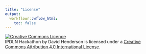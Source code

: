 ```yaml
---
title: "License"
output:
  workflowr::wflow_html:
    toc: false
---
```


<a rel="license" href="http://creativecommons.org/licenses/by/4.0/"><img alt="Creative Commons Licence" style="border-width:0" src="https://i.creativecommons.org/l/by/4.0/88x31.png" /></a><br /><span xmlns:dct="http://purl.org/dc/terms/" property="dct:title">IPDLN Hackathon</span> by <span xmlns:cc="http://creativecommons.org/ns#" property="cc:attributionName">David Henderson</span> is licensed under a <a rel="license" href="http://creativecommons.org/licenses/by/4.0/">Creative Commons Attribution 4.0 International License</a>.


